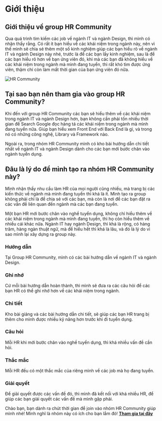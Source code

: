 # Giới thiệu

## Giới thiệu về group HR Community

Qua quá trình tìm kiếm các job về ngành IT và ngành Design, thì mình có nhận thấy rằng. Có rất ít bạn hiểu về các khái niệm trong ngành này, nên vì thế mình sẽ chia sẻ thêm một số kinh nghiệm giúp các bạn hiểu rõ về ngành IT và ngành Design này nhé, trước là để các bạn lấy kinh nghiệm, sau là để các bạn hiểu rõ hơn về bạn ứng viên đó, khi mà các bạn đã không hiểu về các khái niệm trong ngành mà mình đang tuyển, thì rất khó tìm được ứng viên, thậm chí còn làm mất thời gian của bạn ứng viên đó nữa.

![HR Community](/EAEC120F-BD44-45FA-8F1A-E9052824DA98.png)

## Tại sao bạn nên tham gia vào group HR Community?

Khi đến với group HR Community các bạn sẽ hiểu thêm về các khái niệm trong ngành IT và ngành Design hơn, bạn không cần phải tốn nhiều thời gian để Search Google đọc hàng tá các khái niệm trong ngành mà mình đang tuyển nữa. Giúp bạn hiểu xem Front End với Back End là gì, và trong nó có những công nghệ, Library và Framework nào.

Ngoài ra, trong nhóm HR Community mình có kho bài hướng dẫn chi tiết nhất về ngành IT và ngành Design dành cho các bạn mới bước chân vào ngành tuyển dụng.

## Đâu là lý do để mình tạo ra nhóm HR Community này?

Mình nhận thấy nhu cầu làm HR của mọi người cũng nhiều, mà trang bị các kiến thức về ngành mà mình đang tuyển thì khá là ít. Mình tạo ra group không phải chỉ là để chia sẻ với các bạn, mà còn là nơi để các bạn đặt ra các vấn đề liên quan đến ngành mà các bạn đang tuyển.

Một bạn HR mới bước chân vào nghề tuyển dụng, không chỉ hiểu thêm về các khái niệm trong ngành mà mình đang tuyển, thì họ còn hiểu thêm về nhiều cái khác nữa. Ngành IT hay ngành Design, thì khá là rộng, có hàng trăm, hàng ngàn thuật ngữ, mà để hiểu hết thì khá là lâu, và đó là lý do vì sao mình lại xây dựng ra group này.

### Hướng dẫn

Tại Group HR Community, mình có các bài hướng dẫn về ngành IT và ngành Design.

### Ghi nhớ

Cứ mỗi bài hướng dẫn hoàn thành, thì mình sẽ đưa ra các câu hỏi để các bạn HR có thể ghi nhớ hơn về các khái niệm trong ngành.

### Chi tiết

Kho bài giảng và các bài hướng dẫn chi tiết, sẽ giúp các bạn HR trang bị thêm cho mình được nhiều kỹ năng hơn trước khi đi tuyển dụng.

### Câu hỏi

Mỗi HR khi mới bước chân vào nghề tuyển dụng, thì khá nhiều vấn đề cần hỏi.

### Thắc mắc

Mỗi HR đều có một thắc mắc của riêng mình về các job mà họ đang tuyển.

### Giải quyết

Để giải quyết được các vấn đề đó, thì mình đã kết nối với khá nhiều HR, để giúp các bạn giải quyết các vấn đề mà mình gặp phải.

Chào bạn, bạn dành ra chút thời gian để join vào nhóm HR Community giúp mình nhé! Mình nghĩ là nhóm này có ích cho bạn lắm đó! **[Tham gia tại đây](https://www.facebook.com/groups/xomhr/)**
